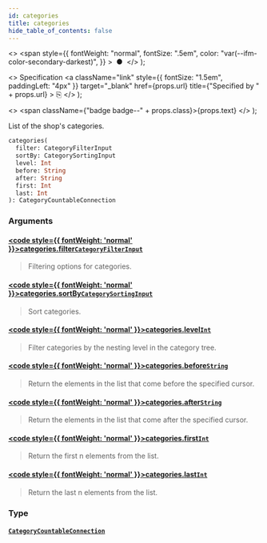 ```yaml
---
id: categories
title: categories
hide_table_of_contents: false
---
```


  <>
    <span
      style={{
        fontWeight: "normal",
        fontSize: ".5em",
        color: "var(--ifm-color-secondary-darkest)",
      }}
    >
      &nbsp;●&nbsp;
    </span>
  </>
);

  <>
    Specification
    <a
      className="link"
      style={{ fontSize: "1.5em", paddingLeft: "4px" }}
      target="\_blank"
      href={props.url}
      title={"Specified by " + props.url}
    >
      ⎘
    </a>
  </>
);

  <>
    <span className={"badge badge--" + props.class}>{props.text}</span>
  </>
);

List of the shop's categories.

```graphql
categories(
  filter: CategoryFilterInput
  sortBy: CategorySortingInput
  level: Int
  before: String
  after: String
  first: Int
  last: Int
): CategoryCountableConnection
```

### Arguments

#### [<code style={{ fontWeight: 'normal' }}>categories.<b>filter</b></code>](#)<Bullet />[`CategoryFilterInput`](../../api-reference/products/inputs/category-filter-input) <Badge class="secondary" text="input"/> <Badge class="secondary" text="products"/>

> Filtering options for categories.

#### [<code style={{ fontWeight: 'normal' }}>categories.<b>sortBy</b></code>](#)<Bullet />[`CategorySortingInput`](../../api-reference/products/inputs/category-sorting-input) <Badge class="secondary" text="input"/> <Badge class="secondary" text="products"/>

> Sort categories.

#### [<code style={{ fontWeight: 'normal' }}>categories.<b>level</b></code>](#)<Bullet />[`Int`](../../api-reference/miscellaneous/scalars/int) <Badge class="secondary" text="scalar"/> <Badge class="secondary" text="miscellaneous"/>

> Filter categories by the nesting level in the category tree.

#### [<code style={{ fontWeight: 'normal' }}>categories.<b>before</b></code>](#)<Bullet />[`String`](../../api-reference/miscellaneous/scalars/string) <Badge class="secondary" text="scalar"/> <Badge class="secondary" text="miscellaneous"/>

> Return the elements in the list that come before the specified cursor.

#### [<code style={{ fontWeight: 'normal' }}>categories.<b>after</b></code>](#)<Bullet />[`String`](../../api-reference/miscellaneous/scalars/string) <Badge class="secondary" text="scalar"/> <Badge class="secondary" text="miscellaneous"/>

> Return the elements in the list that come after the specified cursor.

#### [<code style={{ fontWeight: 'normal' }}>categories.<b>first</b></code>](#)<Bullet />[`Int`](../../api-reference/miscellaneous/scalars/int) <Badge class="secondary" text="scalar"/> <Badge class="secondary" text="miscellaneous"/>

> Return the first n elements from the list.

#### [<code style={{ fontWeight: 'normal' }}>categories.<b>last</b></code>](#)<Bullet />[`Int`](../../api-reference/miscellaneous/scalars/int) <Badge class="secondary" text="scalar"/> <Badge class="secondary" text="miscellaneous"/>

> Return the last n elements from the list.

### Type

#### [`CategoryCountableConnection`](../../api-reference/miscellaneous/objects/category-countable-connection) <Badge class="secondary" text="object"/> <Badge class="secondary" text="miscellaneous"/>

>
